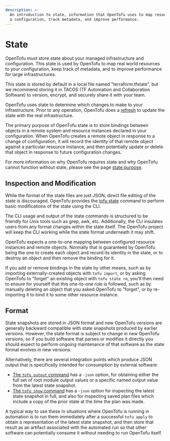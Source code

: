 ```yaml
---
description: >-
  An introduction to state, information that OpenTofu uses to map resources to
  a configuration, track metadata, and improve performance.
---
```


# State

OpenTofu must store state about your managed infrastructure and
configuration. This state is used by OpenTofu to map real world
resources to your configuration, keep track of metadata, and to improve
performance for large infrastructures.

This state is stored by default in a local file named "terraform.tfstate",
but we recommend storing it in TACOS (TF Automation and Collaboration Software)
to version, encrypt, and securely share it with your team.

OpenTofu uses state to determine which changes to make to your
infrastructure. Prior to any operation, OpenTofu does a
[refresh](/docs/cli/commands/refresh) to update the state with the
real infrastructure.

The primary purpose of OpenTofu state is to store bindings between objects in
a remote system and resource instances declared in your configuration.
When OpenTofu creates a remote object in response to a change of configuration,
it will record the identity of that remote object against a particular
resource instance, and then potentially update or delete that object in
response to future configuration changes.

For more information on why OpenTofu requires state and why OpenTofu cannot
function without state, please see the page [state purpose](/docs/language/state/purpose).

## Inspection and Modification

While the format of the state files are just JSON, direct file editing
of the state is discouraged. OpenTofu provides the
[tofu state](/docs/cli/commands/state) command to perform
basic modifications of the state using the CLI.

The CLI usage and output of the state commands is structured to be
friendly for Unix tools such as grep, awk, etc. Additionally, the CLI
insulates users from any format changes within the state itself. The OpenTofu
project will keep the CLI working while the state format underneath it may
shift.

OpenTofu expects a one-to-one mapping between configured resource instances
and remote objects. Normally that is guaranteed by OpenTofu being the one
to create each object and record its identity in the state, or to destroy
an object and then remove the binding for it.

If you add or remove bindings in the state by other means, such as by importing
externally-created objects with `tofu import`, or by asking OpenTofu to
"forget" an existing object with `tofu state rm`, you'll then need to
ensure for yourself that this one-to-one rule is followed, such as by manually
deleting an object that you asked OpenTofu to "forget", or by re-importing it
to bind it to some other resource instance.

## Format

State snapshots are stored in JSON format and new OpenTofu versions are
generally backward compatible with state snapshots produced by earlier versions.
However, the state format is subject to change in new OpenTofu versions, so
if you build software that parses or modifies it directly you should expect
to perform ongoing maintenance of that software as the state format evolves
in new versions.

Alternatively, there are several integration points which produce JSON output
that is specifically intended for consumption by external software:

* [The `tofu output` command](/docs/cli/commands/output)
  has a `-json` option, for obtaining either the full set of root module output
  values or a specific named output value from the latest state snapshot.
* [The `tofu show` command](/docs/cli/commands/show) has a `-json`
  option for inspecting the latest state snapshot in full, and also for
  inspecting saved plan files which include a copy of the prior state at the
  time the plan was made.

A typical way to use these in situations where OpenTofu is running in
automation is to run them immediately after a successful `tofu apply`
to obtain a representation of the latest state snapshot, and then store that
result as an artifact associated with the automated run so that other software
can potentially consume it without needing to run OpenTofu itself.
